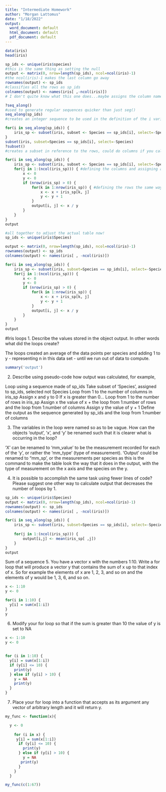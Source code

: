 ---
title: "Intermediate Homework"
author: "Morgan Lattomus"
date: "1/18/2022"
output:
  word_document: default
  html_document: default
  pdf_document: default
---
```{r}
data(iris)
head(iris)
```
```{r}
sp_ids <- unique(iris$species)
#this is the same thing as setting the null 
output <- matrix(0, nrow=length(sp_ids), ncol=ncol(iris)-1) 
#the ncol(iris)-1 makes the last column go away
rownames(output) <- sp_ids 
#classifies all the rows as sp_ids
colnames(output) <- names(iris[ ,-ncol(iris)])
# I don't quite know what this one does...maybe assigns the column names to be the negative or inverse from of the original point?

?seq_along()
#used to generate regular sequences quicker than just seg()
seq_along(sp_ids)
#creates an integer sequence to be used in the definition of the i variable

for(i in seq_along(sp_ids)) {
    iris_sp <- subset(iris, subset <- Species == sp_ids[i], select=-Species)
}
subset(iris, subset=Species == sp_ids[i], select=-Species)
?subset()
#creates a subset in reference to the rows, could do columns if you called them out by name
```

```{r}
for(i in seq_along(sp_ids)) {
    iris_sp <- subset(iris, subset <- Species == sp_ids[i], select=-Species)
    for(j in 1:(ncol(iris_sp))) { #defining the columns and assigning a value to organize using
        x <- 0
        y <- 0
        if (nrow(iris_sp) > 0) {
            for(k in 1:nrow(iris_sp)) { #defining the rows the same way but using functions
                x <- x + iris_sp[k, j]
                y <- y + 1
            }
            output[i, j] <- x / y 
        }
    }
}
output
```
```{r}
#all together to adjust the actual table now!
sp_ids <- unique(iris$Species)

output <- matrix(0, nrow=length(sp_ids), ncol=ncol(iris)-1)
rownames(output) <- sp_ids
colnames(output) <- names(iris[ , -ncol(iris)])

for(i in seq_along(sp_ids)) {
    iris_sp <- subset(iris, subset=Species == sp_ids[i], select=-Species)
    for(j in 1:(ncol(iris_sp))) {
        x <- 0
        y <- 0
        if (nrow(iris_sp) > 0) {
            for(k in 1:nrow(iris_sp)) {
                x <- x + iris_sp[k, j]
                y <- y + 1
            }
            output[i, j] <- x / y 
        }
    }
}
output
```

#Iris loops
1. Describe the values stored in the object output. In other words what did the loops create?

The loops created an average of the data points per species and adding 1 to y - representing n in this data set - until we run out of data to compute.

```{r}
summary('output')
```

2. Describe using pseudo-code how output was calculated, for example,

Loop using a sequence made of sp_ids
  Take subset of 'Species', assigned to sp_ids, selected not Species
  Loop from 1 to the number of columns in iris_sp
  Assign x and y to 0
    If x is greater than 0...
      Loop from 1 to the number of rows in iris_sp
      Assign x the value of x + the loop from 1:number of rows and the loop from 1:number of columns
      Assign y the value of y + 1
      Define the output as the sequence generated by sp_ids and the loop from 1:number of columns
  
3. The variables in the loop were named so as to be vague. How can the objects 'output', 'x', and 'y' be renamed such that it is clearer what is occurring in the loop?

'X' can be renamed to 'mm_value' to be the measurement recorded for each of the 'y', or rather the 'mm_type' (type of measurement). 'Output' could be renamed to "mm_sp', or the measurements per species as this is the command to make the table look the way that it does in the output, with the type of measurement on the x axis and the species on the y.

4. It is possible to accomplish the same task using fewer lines of code? Please suggest one other way to calculate output that decreases the number of loops by 1.

```{r}
sp_ids <- unique(iris$Species)
output <- matrix(0, nrow=length(sp_ids), ncol=ncol(iris)-1)
rownames(output) <- sp_ids
colnames(output) <- names(iris[ , -ncol(iris)])

for(i in seq_along(sp_ids)) {
    iris_sp <- subset(iris, subset=Species == sp_ids[i], select=-Species)
    
    for(j in 1:(ncol(iris_sp))) {
        output[i,j] <- mean(iris_sp[ ,j])
    }
}
output
```

Sum of a sequence
5. You have a vector x with the numbers 1:10. Write a for loop that will produce a vector y that contains the sum of x up to that index of x. So for example the elements of x are 1, 2, 3, and so on and the elements of y would be 1, 3, 6, and so on.

```{r}
x <- 1:10
y <- 0

for(i in 1:10) {
  y[i] = sum(x[1:i])
}
y
```

6. Modify your for loop so that if the sum is greater than 10 the value of y is set to NA

```{r}
x <- 1:10
y <- 0
  
  
for (i in 1:10) {
  y[i] = sum(x[1:i])
  if (y[i] <= 10) {
    print(y)
  } else if (y[i] > 10) {
    y = NA
    print(y)
  }
}
```

7. Place your for loop into a function that accepts as its argument any vector of arbitrary length and it will return y.

```{r}
my_func <- function(x){

  y <- 0
  
    for (i in x) {
     y[i] = sum(x[1:i])
      if (y[i] <= 10) {
        print(y)
      } else if (y[i] > 10) {
        y = NA
       print(y)
      }
    }
  } 

my_func(c(1:67))
```
